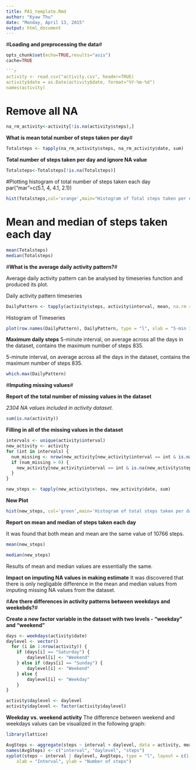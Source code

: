 ```yaml
---
title: PA1_template.Rmd
author: "Kyaw Thu"
date: "Monday, April 13, 2015"
output: html_document
---
```


#**Loading and preprocessing the data**#

```r
opts_chunk$set(echo=TRUE,results="asis")
cache=TRUE

```r
activity <- read.csv("activity.csv", header=TRUE)
activity$date = as.Date(activity$date, format="%Y-%m-%d")
names(activity)

```


# Remove all NA#
```r
na_rm_activity<-activity[!is.na(activity$steps),]

```

**What is mean total number of steps taken per day**#

```r
Totalsteps <- tapply(na_rm_activity$steps, na_rm_activity$date, sum)
```

**Total number of steps taken per day and ignore NA value**
```r
Totalsteps<-Totalsteps[!is.na(Totalsteps)]


```

#Plotting histogram of total number of steps taken each day
par("mar"=c(5.1, 4, 4.1, 2.1))

```r
hist(Totalsteps,col='orange',main="Histogram of Total steps taken per day")
```

# Mean and median of steps taken each day

```r

mean(Totalsteps)
median(Totalsteps)
```
#**What is the average daily activity pattern?**#

Average daily activity pattern can be analysed by timeseries function and produced its plot.

Daily activity pattern timeseries
```r
DailyPattern <- tapply(activity$steps, activity$interval, mean, na.rm = TRUE)
```

Histogram of Timeseries
```r
plot(row.names(DailyPattern), DailyPattern, type = "l", xlab = "5-min interval", ylab = "Average across all Days", main = "Time Series Analysis\n Average   daily activity pattern", col = "blue")
```

**Maximum daily steps**
5-minute interval, on average across all the days in the dataset, contains the maximum number of steps 835.


5-minute interval, on average across all the days in the dataset, contains the maximum number of steps 835.

```r
which.max(DailyPattern)
```

#**Imputing missing values**#

**Report of the total number of missing values in the dataset**

*2304 NA values included in activity dataset.*

```r
sum(is.na(activity))
```

**Filling in all of the missing values in the dataset**
```r
intervals <- unique(activity$interval)
new_activity <- activity
for (int in intervals) {
  num_missing <- nrow(new_activity[new_activity$interval == int & is.na(new_activity$steps),])
  if (num_missing > 0) {
    new_activity[new_activity$interval == int & is.na(new_activity$steps),]$steps <- rep(DailyPattern[as.character(int)], num_missing)
  }
}

new_steps <- tapply(new_activity$steps, new_activity$date, sum)
```
**New Plot**
```r

hist(new_steps, col='green',main='Histogram of total steps taken per day \n New figure')

```
**Report on mean and median of steps taken each day**

It was found that both mean and mean are the same value of 10766 steps. 

```r
mean(new_steps)

median(new_steps)

```

Results of mean and median values are essentially the same.

**Impact on imputing NA values in making estimate**
It was discovered that there is only negligable difference in the mean and median values from imputing missing NA values from the dataset.

#**Are there differences in activity patterns between weekdays and weekebds?**#

**Create a new factor variable in the dataset with two levels - "weekday" and "weekend"**

```r
days <- weekdays(activity$date)
daylevel <- vector()
  for (i in 1:nrow(activity)) {
    if (days[i] == "Saturday") {
        daylevel[i] <- "Weekend"
    } else if (days[i] == "Sunday") {
        daylevel[i] <- "Weekend"
    } else {
        daylevel[i] <- "Weekday"
    }
}

activity$daylevel <- daylevel
activity$daylevel <- factor(activity$daylevel)
```

**Weekday vs. weekend activity**
The difference between weekend and weekdays values can be visualized in the following graph:

```r
library(lattice)

AvgSteps <- aggregate(steps ~ interval + daylevel, data = activity, mean)
names(AvgSteps) <- c("interval", "daylevel", "steps")
xyplot(steps ~ interval | daylevel, AvgSteps, type = "l", layout = c(1, 2), 
    xlab = "Interval", ylab = "Number of steps")
```


